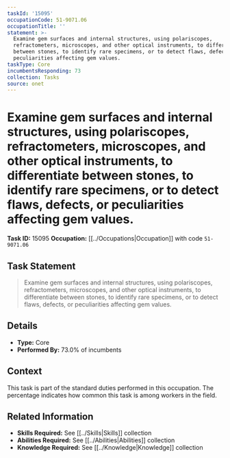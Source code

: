 ```yaml
---
taskId: '15095'
occupationCode: 51-9071.06
occupationTitle: ''
statement: >-
  Examine gem surfaces and internal structures, using polariscopes,
  refractometers, microscopes, and other optical instruments, to differentiate
  between stones, to identify rare specimens, or to detect flaws, defects, or
  peculiarities affecting gem values.
taskType: Core
incumbentsResponding: 73
collection: Tasks
source: onet
---
```

# Examine gem surfaces and internal structures, using polariscopes, refractometers, microscopes, and other optical instruments, to differentiate between stones, to identify rare specimens, or to detect flaws, defects, or peculiarities affecting gem values.

**Task ID:** 15095
**Occupation:** [[../Occupations|Occupation]] with code `51-9071.06`

## Task Statement

> Examine gem surfaces and internal structures, using polariscopes, refractometers, microscopes, and other optical instruments, to differentiate between stones, to identify rare specimens, or to detect flaws, defects, or peculiarities affecting gem values.

## Details

- **Type:** Core
- **Performed By:** 73.0% of incumbents

## Context

This task is part of the standard duties performed in this occupation. The percentage indicates how common this task is among workers in the field.

## Related Information

- **Skills Required:** See [[../Skills|Skills]] collection
- **Abilities Required:** See [[../Abilities|Abilities]] collection
- **Knowledge Required:** See [[../Knowledge|Knowledge]] collection
